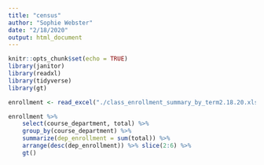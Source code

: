 ```yaml
---
title: "census"
author: "Sophie Webster"
date: "2/18/2020"
output: html_document
---
```


```r
knitr::opts_chunk$set(echo = TRUE)
library(janitor)
library(readxl)
library(tidyverse)
library(gt)
```

```r
enrollment <- read_excel("./class_enrollment_summary_by_term2.18.20.xlsx", skip = 3) %>% clean_names() %>% filter(!is.na(course_name))

enrollment %>%
    select(course_department, total) %>%
    group_by(course_department) %>%
    summarize(dep_enrollment = sum(total)) %>%
    arrange(desc(dep_enrollment)) %>% slice(2:6) %>%
    gt()
```

```r

```


